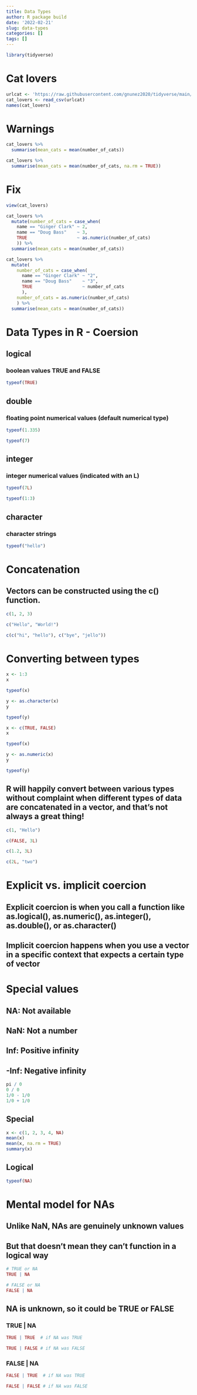 ```yaml
---
title: Data Types
author: R package build
date: '2022-02-21'
slug: data-types
categories: []
tags: []
---
```


```r
library(tidyverse)
```
# Cat lovers
```r
urlcat <- 'https://raw.githubusercontent.com/gnunez2020/tidyverse/main/cat-lovers.csv'
cat_lovers <- read_csv(urlcat)
names(cat_lovers)
```




# Warnings
```r
cat_lovers %>%
  summarise(mean_cats = mean(number_of_cats))
```
```r
cat_lovers %>%
  summarise(mean_cats = mean(number_of_cats, na.rm = TRUE))
```

# Fix
```r
view(cat_lovers)
```


```r
cat_lovers %>%
  mutate(number_of_cats = case_when(
    name == "Ginger Clark" ~ 2,
    name == "Doug Bass"    ~ 3,
    TRUE                   ~ as.numeric(number_of_cats)
    )) %>%
  summarise(mean_cats = mean(number_of_cats))
```

```r
cat_lovers %>%
  mutate(
    number_of_cats = case_when(
      name == "Ginger Clark" ~ "2",
      name == "Doug Bass"    ~ "3",
      TRUE                   ~ number_of_cats
      ),
    number_of_cats = as.numeric(number_of_cats)
    ) %>%
  summarise(mean_cats = mean(number_of_cats))
```

# Data Types in R - Coersion

## logical
### boolean values TRUE and FALSE
```r
typeof(TRUE)
```

## double
### floating point numerical values (default numerical type)
```r
typeof(1.335)

typeof(7)
```

## integer
### integer numerical values (indicated with an L)
```r
typeof(7L)

typeof(1:3)
```

## character
### character strings
```r
typeof("hello")
```

# Concatenation
## Vectors can be constructed using the c() function.
```r
c(1, 2, 3)

c("Hello", "World!")

c(c("hi", "hello"), c("bye", "jello"))
```

# Converting between types
```r
x <- 1:3
x

typeof(x)

```

```r
y <- as.character(x)
y

typeof(y)

```

```r

x <- c(TRUE, FALSE)
x

typeof(x)
```

```r
y <- as.numeric(x)
y

typeof(y)
```

## R will happily convert between various types without complaint when different types of data are concatenated in a vector, and that's not always a great thing!

```r
c(1, "Hello")

c(FALSE, 3L)
```

```r
c(1.2, 3L)

c(2L, "two")
```

# Explicit vs. implicit coercion
## Explicit coercion is when you call a function like as.logical(), as.numeric(), as.integer(), as.double(), or as.character()

## Implicit coercion happens when you use a vector in a specific context that expects a certain type of vector



# Special values
## NA: Not available
## NaN: Not a number
## Inf: Positive infinity
## -Inf: Negative infinity

```r
pi / 0
0 / 0
1/0 - 1/0
1/0 + 1/0
```

## Special
```r
x <- c(1, 2, 3, 4, NA)
mean(x)
mean(x, na.rm = TRUE)
summary(x)
```

## Logical
```r
typeof(NA)
```

# Mental model for NAs
## Unlike NaN, NAs are genuinely unknown values
## But that doesn't mean they can't function in a logical way
```r
# TRUE or NA
TRUE | NA

# FALSE or NA
FALSE | NA
```
## NA is unknown, so it could be TRUE or FALSE

### TRUE | NA
```r
TRUE | TRUE  # if NA was TRUE

TRUE | FALSE # if NA was FALSE
```

### FALSE | NA
```r
FALSE | TRUE  # if NA was TRUE

FALSE | FALSE # if NA was FALSE

```

